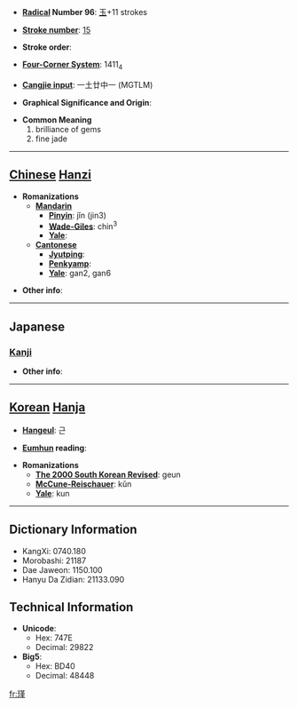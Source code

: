 * '''[[Wiktionary:Chinese radical index| Radical]] Number 96''': [[Wiktionary:Chinese radical index 玉|玉]]+11 strokes

* '''[[Wiktionary:Chinese total strokes index|Stroke number]]''': [[Wiktionary:Chinese total strokes index 15|15]]

* '''Stroke order''': 

* '''[[Wiktionary:Chinese four corner index|Four-Corner System]]''': 1411<sub>4</sub>

* '''[[Wiktionary:Chinese Cangjie index|Cangjie input]]''': 一土廿中一 (MGTLM)

* '''Graphical Significance and Origin''': 

* '''Common Meaning'''
*#brilliance of gems
*# fine jade


----

== [[Chinese]] [[Hanzi]] ==

* '''Romanizations'''
** '''[[Mandarin]]'''
*** '''[[Pinyin]]''': jǐn (jin3)
*** '''[[Wade-Giles]]''': chin<sup>3</sup>
*** '''[[Yale]]''': 
** '''[[Cantonese]]'''
*** '''[[Jyutping]]''':
*** '''[[Penkyamp]]''': 
*** '''[[Yale]]''': gan2, gan6

* '''Other info''': 

----

==Japanese==
===[[Kanji]]===
{{kanji|on readings=[[きん]] (kin)|kun readings=}}

* '''Other info''':  

----

== [[Korean]] [[Hanja]] ==

* '''[[Hangeul]]''': 근

* '''[[Eumhun]] reading''': 

* '''Romanizations'''
** '''[[The 2000 South Korean Revised Romanization|The 2000 South Korean Revised]]''': geun
** '''[[McCune-Reischauer]]''': kŭn
** '''[[Yale]]''': kun

----

== Dictionary Information ==

* KangXi: 0740.180
* Morobashi: 21187
* Dae Jaweon: 1150.100
* Hanyu Da Zidian: 21133.090

== Technical Information ==

* '''Unicode''':
** Hex: 747E
** Decimal: 29822
* '''Big5''':
** Hex: BD40
** Decimal: 48448

[[fr:瑾]]